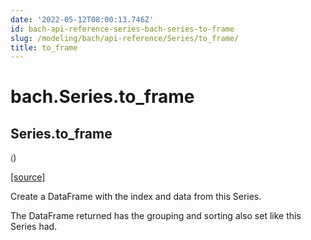 ```yaml
---
date: '2022-05-12T08:00:13.746Z'
id: bach-api-reference-series-bach-series-to-frame
slug: /modeling/bach/api-reference/Series/to_frame/
title: to_frame
---
```


# bach.Series.to_frame

<div className="method">

## <span className="additional-name">Series.</span><span className="name">to_frame</span>

<small className="parameter-list">(</small>)


&#8203;<span className="view-source">[[source]](https://github.com/objectiv/objectiv-analytics/blob/main/bach/bach/series/series.py)</span>

<div className="content">

Create a DataFrame with the index and data from this Series.

The DataFrame returned has the grouping and sorting also set like this Series had.


</div>


</div>

